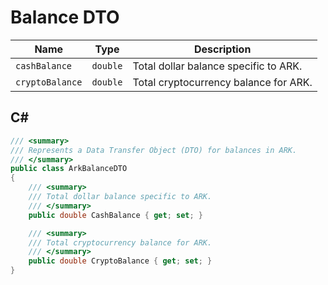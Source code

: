 # Balance DTO

| Name            | Type     | Description                                     |
|-----------------|----------|-------------------------------------------------|
| `cashBalance`  | `double` | Total dollar balance specific to ARK.           |
| `cryptoBalance` | `double` | Total cryptocurrency balance for ARK.           |



## C#

```c#
/// <summary>
/// Represents a Data Transfer Object (DTO) for balances in ARK.
/// </summary>
public class ArkBalanceDTO
{
    /// <summary>
    /// Total dollar balance specific to ARK.
    /// </summary>
    public double CashBalance { get; set; }

    /// <summary>
    /// Total cryptocurrency balance for ARK.
    /// </summary>
    public double CryptoBalance { get; set; }
}
``` 